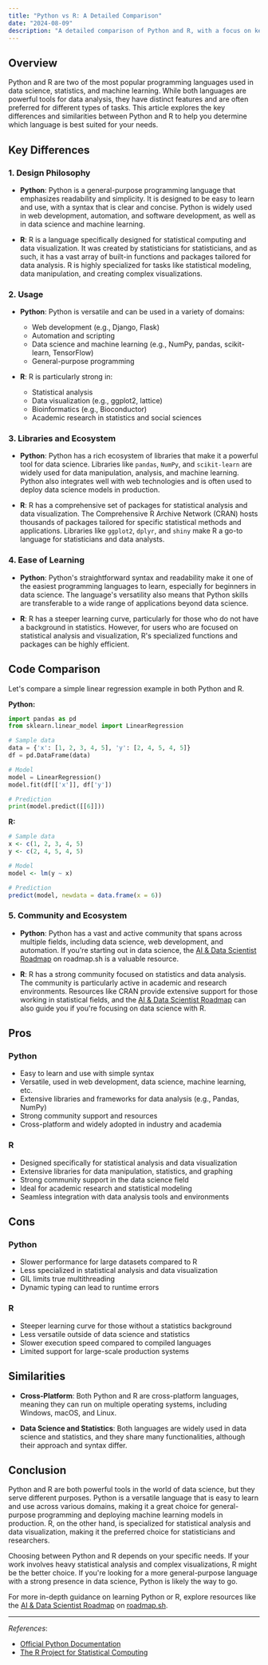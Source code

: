 ```yaml
---
title: "Python vs R: A Detailed Comparison"
date: "2024-08-09"
description: "A detailed comparison of Python and R, with a focus on key differences and use cases."  
---
```


## Overview

Python and R are two of the most popular programming languages used in data science, statistics, and machine learning. While both languages are powerful tools for data analysis, they have distinct features and are often preferred for different types of tasks. This article explores the key differences and similarities between Python and R to help you determine which language is best suited for your needs.

## Key Differences

### 1. **Design Philosophy**

- **Python**: Python is a general-purpose programming language that emphasizes readability and simplicity. It is designed to be easy to learn and use, with a syntax that is clear and concise. Python is widely used in web development, automation, and software development, as well as in data science and machine learning.

- **R**: R is a language specifically designed for statistical computing and data visualization. It was created by statisticians for statisticians, and as such, it has a vast array of built-in functions and packages tailored for data analysis. R is highly specialized for tasks like statistical modeling, data manipulation, and creating complex visualizations.

### 2. **Usage**

- **Python**: Python is versatile and can be used in a variety of domains:
  - Web development (e.g., Django, Flask)
  - Automation and scripting
  - Data science and machine learning (e.g., NumPy, pandas, scikit-learn, TensorFlow)
  - General-purpose programming

- **R**: R is particularly strong in:
  - Statistical analysis
  - Data visualization (e.g., ggplot2, lattice)
  - Bioinformatics (e.g., Bioconductor)
  - Academic research in statistics and social sciences

### 3. **Libraries and Ecosystem**

- **Python**: Python has a rich ecosystem of libraries that make it a powerful tool for data science. Libraries like `pandas`, `NumPy`, and `scikit-learn` are widely used for data manipulation, analysis, and machine learning. Python also integrates well with web technologies and is often used to deploy data science models in production.

- **R**: R has a comprehensive set of packages for statistical analysis and data visualization. The Comprehensive R Archive Network (CRAN) hosts thousands of packages tailored for specific statistical methods and applications. Libraries like `ggplot2`, `dplyr`, and `shiny` make R a go-to language for statisticians and data analysts.

### 4. **Ease of Learning**

- **Python**: Python's straightforward syntax and readability make it one of the easiest programming languages to learn, especially for beginners in data science. The language's versatility also means that Python skills are transferable to a wide range of applications beyond data science.

- **R**: R has a steeper learning curve, particularly for those who do not have a background in statistics. However, for users who are focused on statistical analysis and visualization, R's specialized functions and packages can be highly efficient.

## Code Comparison

Let's compare a simple linear regression example in both Python and R.

**Python:**

```python
import pandas as pd
from sklearn.linear_model import LinearRegression

# Sample data
data = {'x': [1, 2, 3, 4, 5], 'y': [2, 4, 5, 4, 5]}
df = pd.DataFrame(data)

# Model
model = LinearRegression()
model.fit(df[['x']], df['y'])

# Prediction
print(model.predict([[6]]))
```

**R:**

```r
# Sample data
x <- c(1, 2, 3, 4, 5)
y <- c(2, 4, 5, 4, 5)

# Model
model <- lm(y ~ x)

# Prediction
predict(model, newdata = data.frame(x = 6))
```

### 5. **Community and Ecosystem**

- **Python**: Python has a vast and active community that spans across multiple fields, including data science, web development, and automation. If you're starting out in data science, the [AI & Data Scientist Roadmap](https://roadmap.sh/ai-data-scientist) on roadmap.sh is a valuable resource.

- **R**: R has a strong community focused on statistics and data analysis. The community is particularly active in academic and research environments. Resources like CRAN provide extensive support for those working in statistical fields, and the [AI & Data Scientist Roadmap](https://roadmap.sh/ai-data-scientist) can also guide you if you're focusing on data science with R.


## Pros
### Python
- Easy to learn and use with simple syntax
- Versatile, used in web development, data science, machine learning, etc.
- Extensive libraries and frameworks for data analysis (e.g., Pandas, NumPy)
- Strong community support and resources
- Cross-platform and widely adopted in industry and academia

### R
- Designed specifically for statistical analysis and data visualization
- Extensive libraries for data manipulation, statistics, and graphing
- Strong community support in the data science field
- Ideal for academic research and statistical modeling
- Seamless integration with data analysis tools and environments

## Cons
### Python
- Slower performance for large datasets compared to R
- Less specialized in statistical analysis and data visualization
- GIL limits true multithreading
- Dynamic typing can lead to runtime errors

### R
- Steeper learning curve for those without a statistics background
- Less versatile outside of data science and statistics
- Slower execution speed compared to compiled languages
- Limited support for large-scale production systems


## Similarities

- **Cross-Platform**: Both Python and R are cross-platform languages, meaning they can run on multiple operating systems, including Windows, macOS, and Linux.

- **Data Science and Statistics**: Both languages are widely used in data science and statistics, and they share many functionalities, although their approach and syntax differ.

## Conclusion

Python and R are both powerful tools in the world of data science, but they serve different purposes. Python is a versatile language that is easy to learn and use across various domains, making it a great choice for general-purpose programming and deploying machine learning models in production. R, on the other hand, is specialized for statistical analysis and data visualization, making it the preferred choice for statisticians and researchers.

Choosing between Python and R depends on your specific needs. If your work involves heavy statistical analysis and complex visualizations, R might be the better choice. If you're looking for a more general-purpose language with a strong presence in data science, Python is likely the way to go.

For more in-depth guidance on learning Python or R, explore resources like the [AI & Data Scientist Roadmap](https://roadmap.sh/ai-data-scientist) on [roadmap.sh](https://roadmap.sh).

---

*References*:
- [Official Python Documentation](https://docs.python.org/3/)
- [The R Project for Statistical Computing](https://www.r-project.org/)

<RelatedComparisons
    currentLanguages='Python-R'
/>